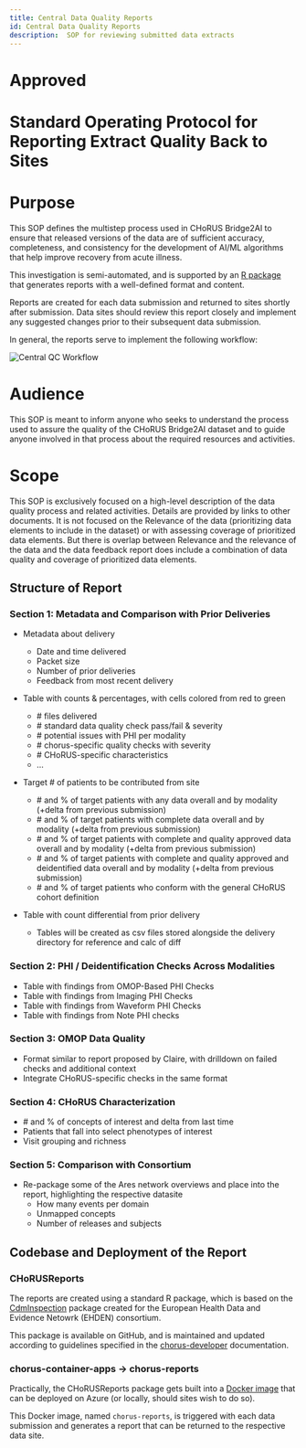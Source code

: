 ```yaml
---
title: Central Data Quality Reports
id: Central Data Quality Reports
description:  SOP for reviewing submitted data extracts
---
```


# Approved
# Standard Operating Protocol for Reporting Extract Quality Back to Sites

# Purpose

This SOP defines the multistep process used in CHoRUS Bridge2AI to ensure that released versions of the data are of sufficient accuracy, completeness, and consistency for the development of AI/ML algorithms that help improve recovery from acute illness.

This investigation is semi-automated, and is supported by an [R package](https://github.com/chorus-ai/CHoRUSReports) that generates reports with a well-defined format and content.

Reports are created for each data submission and returned to sites shortly after submission. Data sites should review this report closely and implement any suggested changes prior to their subsequent data submission.

In general, the reports serve to implement the following workflow:

![Central QC Workflow](./images/CHoRUS_Central_QC.png)

# Audience

This SOP is meant to inform anyone who seeks to understand the process used to assure the quality of the CHoRUS Bridge2AI dataset and to guide anyone involved in that process about the required resources and activities.

# Scope

This SOP is exclusively focused on a high-level description of the data quality process and related activities. Details are provided by links to other documents. It is not focused on the Relevance of the data (prioritizing data elements to include in the dataset) or with assessing coverage of prioritized data elements. But there is overlap between Relevance and the relevance of the data and the data feedback report does include a combination of data quality and coverage of prioritized data elements.


## Structure of Report


### Section 1: Metadata and Comparison with Prior Deliveries

- Metadata about delivery
  - Date and time delivered
  - Packet size
  - Number of prior deliveries
  - Feedback from most recent delivery

- Table with counts & percentages, with cells colored from red to green
  - \# files delivered
  - \# standard data quality check pass/fail & severity
  - \# potential issues with PHI per modality
  - \# chorus-specific quality checks with severity
  - \# CHoRUS-specific characteristics
  - …

- Target \# of patients to be contributed from site
  - \# and % of target patients with any data overall and by modality (+delta from previous submission)
  - \# and % of target patients with complete data overall and by modality (+delta from previous submission)
  - \# and % of target patients with complete and quality approved data overall and by modality (+delta from previous submission)
  - \# and % of target patients with complete and quality approved and deidentified data overall and by modality (+delta from previous submission)
  - \# and % of target patients who conform with the general CHoRUS cohort definition

- Table with count differential from prior delivery
  - Tables will be created as csv files stored alongside the delivery directory for reference and calc of diff


### Section 2: PHI / Deidentification Checks Across Modalities

- Table with findings from OMOP-Based PHI Checks
- Table with findings from Imaging PHI Checks
- Table with findings from Waveform PHI Checks
- Table with findings from Note PHI checks

### Section 3: OMOP Data Quality

- Format similar to report proposed by Claire, with drilldown on failed checks and additional context
- Integrate CHoRUS-specific checks in the same format

### Section 4: CHoRUS Characterization

- \# and % of concepts of interest and delta from last time
- Patients that fall into select phenotypes of interest
- Visit grouping and richness

### Section 5: Comparison with Consortium

- Re-package some of the Ares network overviews and place into the report, highlighting the respective datasite
  - How many events per domain
  - Unmapped concepts
  - Number of releases and subjects

## Codebase and Deployment of the Report

### CHoRUSReports

The reports are created using a standard R package, which is based on the [CdmInspection](https://github.com/EHDEN/CdmInspection) package created for the European Health Data and Evidence Netowrk (EHDEN) consortium.

This package is available on GitHub, and is maintained and updated according to guidelines specified in the [chorus-developer](https://chorus-ai.github.io/chorus-developer/) documentation.

### chorus-container-apps -> chorus-reports

Practically, the CHoRUSReports package gets built into a [Docker image](https://github.com/chorus-ai/chorus-container-apps/pkgs/container/chorus-reports) that can be deployed on Azure (or locally, should sites wish to do so).

This Docker image, named `chorus-reports`, is triggered with each data submission and generates a report that can be returned to the respective data site.


